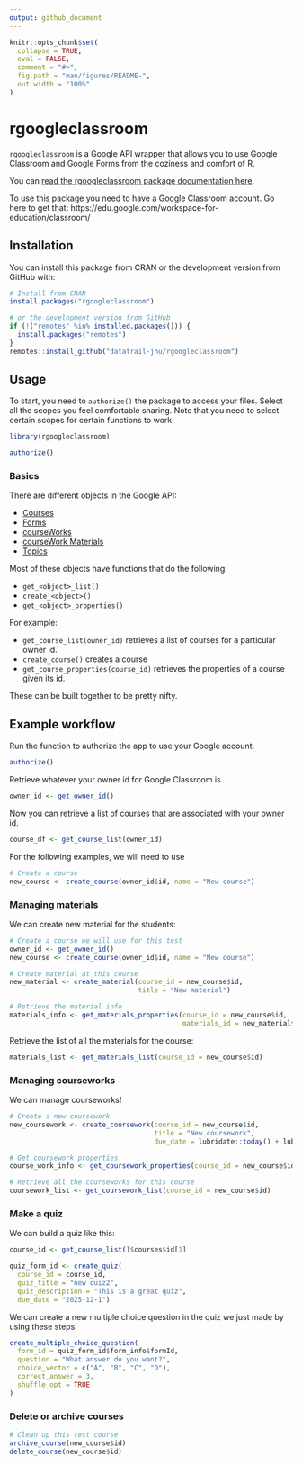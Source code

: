 ```yaml
---
output: github_document
---
```


<!-- README.md is generated from README.Rmd. Please edit that file -->

```r
knitr::opts_chunk$set(
  collapse = TRUE,
  eval = FALSE,
  comment = "#>",
  fig.path = "man/figures/README-",
  out.width = "100%"
)
```


# rgoogleclassroom
  
`rgoogleclassroom` is a Google API wrapper that allows you to use Google Classroom and Google Forms from the coziness and comfort of R.

You can [read the rgoogleclassroom package documentation here](https://datatrail-jhu.github.io/rgoogleclassroom/).

To use this package you need to have a Google Classroom account. Go here to get that: https://edu.google.com/workspace-for-education/classroom/
  

## Installation

You can install this package from CRAN or the development version from GitHub with:

```r
# Install from CRAN
install.packages("rgoogleclassroom")

# or the development version from GitHub
if (!("remotes" %in% installed.packages())) {
  install.packages("remotes")
}
remotes::install_github("datatrail-jhu/rgoogleclassroom")
```

## Usage

To start, you need to `authorize()` the package to access your files. Select all the scopes you feel comfortable sharing. Note that you need to select certain scopes for certain functions to work.

```r
library(rgoogleclassroom)

authorize()
```

### Basics

There are different objects in the Google API:
  
- [Courses](https://developers.google.com/classroom/reference/rest/v1/courses)
- [Forms](https://developers.google.com/classroom/reference/rest/v1/Form)
- [courseWorks](https://developers.google.com/classroom/reference/rest/v1/courses.courseWork)
- [courseWork Materials](https://developers.google.com/classroom/reference/rest/v1/courses.courseWorkMaterials)
- [Topics](https://developers.google.com/classroom/reference/rest/v1/courses.topics)

Most of these objects have functions that do the following:
  
- `get_<object>_list()`
- `create_<object>()`
- `get_<object>_properties()`

For example:
  
- `get_course_list(owner_id)` retrieves a list of courses for a particular owner id.
- `create_course()` creates a course
- `get_course_properties(course_id)` retrieves the properties of a course given its id.

These can be built together to be pretty nifty.


## Example workflow

Run the function to authorize the app to use your Google account.

```r
authorize()
```


Retrieve whatever your owner id for Google Classroom is.
```r
owner_id <- get_owner_id()
```

Now you can retrieve a list of courses that are associated with your owner id.

```r
course_df <- get_course_list(owner_id)
```

For the following examples, we will need to use

```r
# Create a course
new_course <- create_course(owner_id$id, name = "New course")
```


### Managing materials

We can create new material for the students:
  
```r
# Create a course we will use for this test
owner_id <- get_owner_id()
new_course <- create_course(owner_id$id, name = "New course")

# Create material at this course
new_material <- create_material(course_id = new_course$id,
                                title = "New material")

# Retrieve the material info
materials_info <- get_materials_properties(course_id = new_course$id,
                                           materials_id = new_material$id)
```


Retrieve the list of all the materials for the course:

```r
materials_list <- get_materials_list(course_id = new_course$id)
```


### Managing courseworks

We can manage courseworks!
  
```r
# Create a new coursework
new_coursework <- create_coursework(course_id = new_course$id,
                                    title = "New coursework",
                                    due_date = lubridate::today() + lubridate::hours(24))

# Get coursework properties
course_work_info <- get_coursework_properties(course_id = new_course$id, coursework_id = new_coursework$id)

# Retrieve all the courseworks for this course
coursework_list <- get_coursework_list(course_id = new_course$id)
```

### Make a quiz

We can build a quiz like this:
  
```r
course_id <- get_course_list()$courses$id[1]

quiz_form_id <- create_quiz(
  course_id = course_id,
  quiz_title = "new quiz2",
  quiz_description = "This is a great quiz",
  due_date = "2025-12-1")
```

We can create a new multiple choice question in the quiz we just made by using these steps:  
  
```r
create_multiple_choice_question(
  form_id = quiz_form_id$form_info$formId,
  question = "What answer do you want?",
  choice_vector = c("A", "B", "C", "D"),
  correct_answer = 3,
  shuffle_opt = TRUE
)
```

### Delete or archive courses

```r
# Clean up this test course
archive_course(new_course$id)
delete_course(new_course$id)
```
